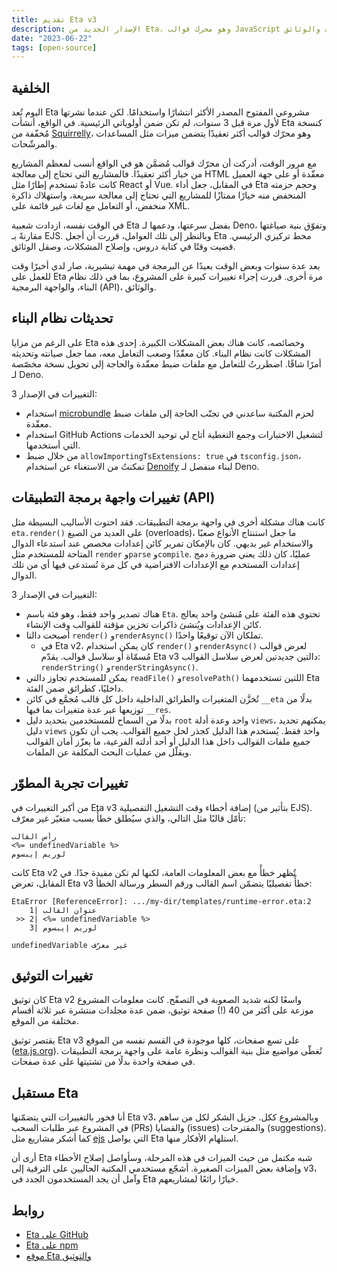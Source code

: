 ```yaml
---
title: تقديم Eta v3
description: الإصدار الجديد من Eta، وهو محرك قوالب JavaScript مُضمَّن، يقدّم تحسينات على واجهة برمجة التطبيقات والوثائق.
date: "2023-06-22"
tags: [open-source]
---
```


## الخلفية

اليوم تُعد Eta مشروعي المفتوح المصدر الأكثر انتشارًا واستخدامًا. لكن عندما نشرتها لأول مرة قبل 3 سنوات، لم تكن ضمن أولوياتي الرئيسية. في الواقع، أنشأت Eta كنسخة مُخفّفة من [Squirrelly](https://squirrelly.js.org)، وهو محرّك قوالب أكثر تعقيدًا يتضمن ميزات مثل المساعدات والمرشّحات.

مع مرور الوقت، أدركت أن محرّك قوالب مُضمَّن هو في الواقع أنسب لمعظم المشاريع من خيار أكثر تعقيدًا. فالمشاريع التي تحتاج إلى معالجة HTML معقّدة أو على جهة العميل كانت عادةً تستخدم إطارًا مثل React أو Vue. في المقابل، جعل أداء Eta وحجم حزمته المنخفض منه خيارًا ممتازًا للمشاريع التي تحتاج إلى معالجة سريعة، واستهلاك ذاكرة منخفض، أو التعامل مع لغات غير قائمة على XML.

في الوقت نفسه، ازدادت شعبية Eta بفضل سرعتها، ودعمها لـ Deno، وتفوّق بنية صياغتها مقارنةً بـ EJS. وبالنظر إلى تلك العوامل، قررت أن أجعل Eta محط تركيزي الرئيسي. قضيت وقتًا في كتابة دروس، وإصلاح المشكلات، وصقل الوثائق.

بعد عدة سنوات وبعض الوقت بعيدًا عن البرمجة في مهمة تبشيرية، صار لدي أخيرًا وقت للعمل على Eta مرة أخرى. قررت إجراء تغييرات كبيرة على المشروع، بما في ذلك نظام البناء، والواجهة البرمجية (API)، والوثائق.

## تحديثات نظام البناء

على الرغم من مزايا Eta وخصائصه، كانت هناك بعض المشكلات الكبيرة. إحدى هذه المشكلات كانت نظام البناء. كان معقّدًا وصعب التعامل معه، مما جعل صيانته وتحديثه أمرًا شاقًا. اضطررتُ للتعامل مع ملفات ضبط معقّدة والحاجة إلى تحويل نسخة مخصّصة لـ Deno.

التغييرات في الإصدار 3:

- استخدام [microbundle](https://github.com/developit/microbundle) لحزم المكتبة ساعدني في تجنّب الحاجة إلى ملفات ضبط معقّدة.
- استخدام GitHub Actions لتشغيل الاختبارات وجمع التغطية أتاح لي توحيد الخدمات التي أستخدمها.
- من خلال ضبط `allowImportingTsExtensions: true` في `tsconfig.json`، تمكنتُ من الاستغناء عن استخدام [Denoify](https://github.com/garronej/denoify) لبناء منفصل لـ Deno.

## تغييرات واجهة برمجة التطبيقات (API)

كانت هناك مشكلة أخرى في واجهة برمجة التطبيقات. فقد احتوت الأساليب البسيطة مثل `eta.render()` على العديد من الصيغ (overloads)، ما جعل استنتاج الأنواع صعبًا والاستخدام غير بديهي. كان بالإمكان تمرير كائن إعدادات مخصص عند استدعاء الدوال المتاحة للمستخدم مثل `render` و`parse` و`compile`. عمليًا، كان ذلك يعني ضرورة دمج إعدادات المستخدم مع الإعدادات الافتراضية في كل مرة تُستدعى فيها أي من تلك الدوال.

التغييرات في الإصدار 3:

- هناك تصدير واحد فقط، وهو فئة باسم `Eta`. تحتوي هذه الفئة على مُنشئ واحد يعالج كائن الإعدادات ويُنشئ ذاكرات تخزين مؤقتة للقوالب وقت الإنشاء.
- أصبحت دالتا `render()` و`renderAsync()` تملكان الآن توقيعًا واحدًا.
  - في Eta v2، كان يمكن استخدام `render()` و`renderAsync()` لعرض قوالب مُسمّاة أو سلاسل قوالب. يقدّم Eta v3 دالتين جديدتين لعرض سلاسل القوالب: `renderString()` و`renderStringAsync()`.
- يمكن للمستخدم تجاوز دالتي `readFile()` و`resolvePath()` اللتين تستخدمهما Eta داخليًا، كطرائق ضمن الفئة.
- تُخزَّن المتغيرات والطرائق الداخلية داخل كل قالب مُجمَّع في كائن `__eta` بدلًا من توزيعها عبر عدة متغيرات بما فيها `__res`.
- بدلًا من السماح للمستخدمين بتحديد دليل `root` واحد وعدة أدلة `views`، يمكنهم تحديد دليل `views` واحد فقط. يُستخدم هذا الدليل كجذر لحل جميع القوالب. يجب أن تكون جميع ملفات القوالب داخل هذا الدليل أو أحد أدلته الفرعية، ما يعزّز أمان القوالب ويقلّل من عمليات البحث المكلفة عن الملفات.

## تغييرات تجربة المطوّر

من أكبر التغييرات في Eta v3 إضافة أخطاء وقت التشغيل التفصيلية (بتأثير من EJS). تأمّل قالبًا مثل التالي، والذي سيُطلق خطأً بسبب متغيّر غير معرّف:

```eta
رأس القالب
<%= undefinedVariable %>
لوريم إيبسوم
```

كانت Eta v2 تُظهر خطأً مع بعض المعلومات العامة، لكنها لم تكن مفيدة جدًا. في المقابل، تعرض Eta v3 خطأً تفصيليًا يتضمّن اسم القالب ورقم السطر ورسالة الخطأ:

```text
EtaError [ReferenceError]: .../my-dir/templates/runtime-error.eta:2
    1| عنوان القالب
 >> 2| <%= undefinedVariable %>
    3| لوريم إيبسوم

undefinedVariable غير معرّف
```


## تغييرات التوثيق

كان توثيق Eta v2 واسعًا لكنه شديد الصعوبة في التصفّح. كانت معلومات المشروع موزعة على أكثر من 40 (!) صفحة توثيق، ضمن عدة مجلدات منتشرة عبر ثلاثة أقسام مختلفة من الموقع.

يقتصر توثيق Eta v3 على تسع صفحات، كلها موجودة في القسم نفسه من الموقع ([eta.js.org](https://eta.js.org)). تُغطّى مواضيع مثل بنية القوالب ونظرة عامة على واجهة برمجة التطبيقات في صفحة واحدة بدلًا من تشتيتها على عدة صفحات.

## مستقبل Eta

أنا فخور بالتغييرات التي يتضمّنها Eta v3، وبالمشروع ككل. جزيل الشكر لكل من ساهم في المشروع عبر طلبات السحب (PRs) والقضايا (issues) والمقترحات (suggestions). كما أشكر مشاريع مثل [ejs](https://github.com/mde/ejs) التي يواصل Eta استلهام الأفكار منها.

أرى أن Eta شبه مكتمل من حيث الميزات في هذه المرحلة، وسأواصل إصلاح الأخطاء وإضافة بعض الميزات الصغيرة. أشجّع مستخدمي المكتبة الحاليين على الترقية إلى v3، وآمل أن يجد المستخدمون الجدد في Eta خيارًا رائعًا لمشاريعهم.

## روابط

- [Eta على GitHub](https://github.com/eta-dev/eta)
- [Eta على npm](https://www.npmjs.com/package/eta)
- [موقع Eta والتوثيق](https://eta.js.org)